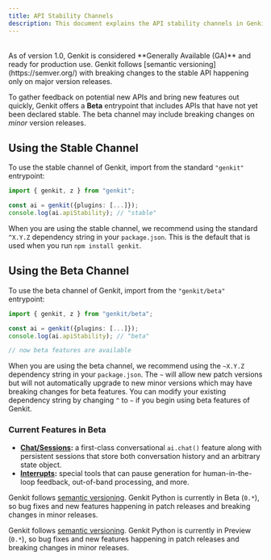 ```yaml
---
title: API Stability Channels
description: This document explains the API stability channels in Genkit, including stable and beta versions, and how to use them.
---
```


<div style="display: flex; justify-content: space-between; align-items: center; gap: 1rem; margin: 1rem 0 1rem 0;">
  <LanguageSelector />
  <CopyMarkdownButton />
</div>

<LanguageContent lang="js">
As of version 1.0, Genkit is considered **Generally Available (GA)** and ready
for production use. Genkit follows [semantic versioning](https://semver.org/)
with breaking changes to the stable API happening only on major version
releases.

To gather feedback on potential new APIs and bring new features out quickly,
Genkit offers a **Beta** entrypoint that includes APIs that have not yet
been declared stable. The beta channel may include breaking changes on
_minor_ version releases.

## Using the Stable Channel

To use the stable channel of Genkit, import from the standard
`"genkit"` entrypoint:

```ts
import { genkit, z } from "genkit";

const ai = genkit({plugins: [...]});
console.log(ai.apiStability); // "stable"
```

When you are using the stable channel, we recommend using the standard `^X.Y.Z`
dependency string in your `package.json`. This is the default that is used when
you run `npm install genkit`.

## Using the Beta Channel

To use the beta channel of Genkit, import from the `"genkit/beta"` entrypoint:

```ts
import { genkit, z } from "genkit/beta";

const ai = genkit({plugins: [...]});
console.log(ai.apiStability); // "beta"

// now beta features are available
```

When you are using the beta channel, we recommend using the `~X.Y.Z` dependency
string in your `package.json`. The `~` will allow new patch versions but will
not automatically upgrade to new minor versions which may have breaking changes
for beta features. You can modify your existing dependency string by changing
`^` to `~` if you begin using beta features of Genkit.

### Current Features in Beta

- **[Chat/Sessions](/docs/chat):** a first-class conversational `ai.chat()` feature
  along with persistent sessions that store both conversation history and an
  arbitrary state object.
- **[Interrupts](/docs/interrupts):** special tools that can pause generation for
  human-in-the-loop feedback, out-of-band processing, and more.

</LanguageContent>

<LanguageContent lang="go">

Genkit follows [semantic versioning](https://semver.org/). Genkit Python is currently in Beta (`0.*`),
so bug fixes and new features happening in patch releases and breaking changes in minor releases.

</LanguageContent>

<LanguageContent lang="python">

Genkit follows [semantic versioning](https://semver.org/). Genkit Python is currently in Preview (`0.*`),
so bug fixes and new features happening in patch releases and breaking changes in minor releases.

</LanguageContent>

